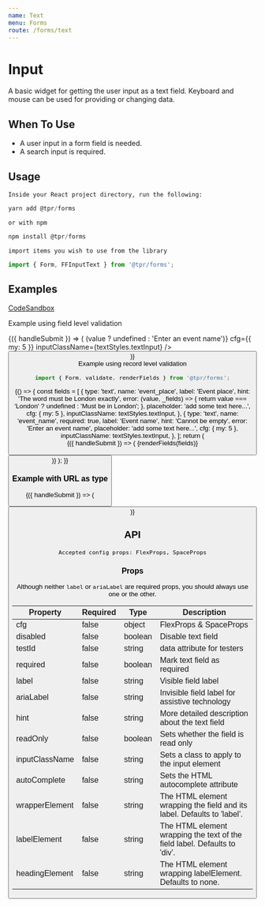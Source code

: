 ```yaml
---
name: Text
menu: Forms
route: /forms/text
---
```



# Input

A basic widget for getting the user input as a text field. Keyboard and mouse can be used for providing or changing data.

## When To Use

- A user input in a form field is needed.
- A search input is required.

## Usage

`Inside your React project directory, run the following:`

```js
yarn add @tpr/forms
```

`or with npm`

```js
npm install @tpr/forms
```

`import items you wish to use from the library`

```js
import { Form, FFInputText } from '@tpr/forms';
```

## Examples

[CodeSandbox](https://codesandbox.io)

Example using field level validation

<Playground>
	<Form onSubmit={console.log}>
		{({ handleSubmit }) => (
			<form onSubmit={handleSubmit}>
				<FFInputText
					name="event_name"
					label="Event name"
					placeholder="add some text here..."
					hint="Must be between 6 and 8 digits long"
					validate={(value) => (value ? undefined : 'Enter an event name')}
					cfg={{ my: 5 }}
					inputClassName={textStyles.textInput}
				/>
				<button type="submit" style={{ display: 'none' }} children="Submit" />
			</form>
		)}
	</Form>
</Playground>

<br />
Example using record level validation

```js
import { Form, validate, renderFields } from '@tpr/forms';
```

<Playground>
	{() => {
		const fields = [
			{
				type: 'text',
				name: 'event_place',
				label: 'Event place',
				hint: 'The word must be London exactly',
				error: (value, _fields) => {
					return value === 'London' ? undefined : 'Must be in London';
				},
				placeholder: 'add some text here...',
				cfg: { my: 5 },
				inputClassName: textStyles.textInput,
			},
			{
				type: 'text',
				name: 'event_name',
				required: true,
				label: 'Event name',
				hint: 'Cannot be empty',
				error: 'Enter an event name',
				placeholder: 'add some text here...',
				cfg: { my: 5 },
				inputClassName: textStyles.textInput,
			},
		];
		return (
			<Form onSubmit={console.log} validate={validate(fields)}>
				{({ handleSubmit }) => (
					<form onSubmit={handleSubmit}>
						{renderFields(fields)}
						<button
							type="submit"
							style={{ display: 'none' }}
							children="Submit"
						/>
					</form>
				)}
			</Form>
		);
	}}
</Playground>

### Example with URL as type

<Playground>
	<Form onSubmit={console.log}>
		{({ handleSubmit }) => (
			<form onSubmit={handleSubmit} noValidate>
				<FFInputText
					type="url"
					name="event_url"
					label="Event URl"
					cfg={{ my: 5 }}
					inputClassName={textStyles.textInput}
					required
				/>
				<button type="submit" style={{ display: 'none' }} children="Submit" />
			</form>
		)}
	</Form>
</Playground>

## API

```
Accepted config props: FlexProps, SpaceProps
```

### Props

Although neither `label` or `ariaLabel` are required props, you should always use one or the other.

| Property       | Required | Type    | Description                                                               |
| -------------- | -------- | ------- | ------------------------------------------------------------------------- |
| cfg            | false    | object  | FlexProps & SpaceProps                                                    |
| disabled       | false    | boolean | Disable text field                                                        |
| testId         | false    | string  | data attribute for testers                                                |
| required       | false    | boolean | Mark text field as required                                               |
| label          | false    | string  | Visible field label                                                       |
| ariaLabel      | false    | string  | Invisible field label for assistive technology                            |
| hint           | false    | string  | More detailed description about the text field                            |
| readOnly       | false    | boolean | Sets whether the field is read only                                       |
| inputClassName | false    | string  | Sets a class to apply to the input element                                |
| autoComplete   | false    | string  | Sets the HTML autocomplete attribute                                      |
| wrapperElement | false    | string  | The HTML element wrapping the field and its label. Defaults to 'label'.   |
| labelElement   | false    | string  | The HTML element wrapping the text of the field label. Defaults to 'div'. |
| headingElement | false    | string  | The HTML element wrapping labelElement. Defaults to none.                 |
